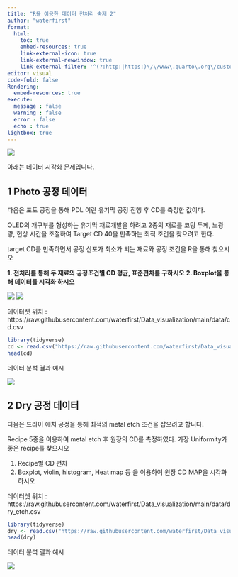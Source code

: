 ```yaml
---
title: "R을 이용한 데이터 전처리 숙제 2"
author: "waterfirst"
format:
  html:
    toc: true
    embed-resources: true
    link-external-icon: true
    link-external-newwindow: true
    link-external-filter: '^(?:http:|https:)\/\/www\.quarto\.org\/custom'
editor: visual
code-fold: false
Rendering:
  embed-resources: true
execute:
  message : false
  warning : false
  error : false
  echo : true
lightbox: true
---
```


![](https://encrypted-tbn0.gstatic.com/images?q=tbn:ANd9GcSz-gTT8aJH9wBSKM0Kw24swq5v9wNqEauhWlRcuQchnHBGWN8_Kc09gYSKp1H_dQpnt_0&usqp=CAU)

아래는 데이터 시각화 문제입니다.

## 1 Photo 공정 데이터

다음은 포토 공정을 통해 PDL 이란 유기막 공정 진행 후 CD를 측정한 값이다.

OLED의 개구부를 형성하는 유기막 재료개발을 하려고 2종의 재료를 코팅 두께, 노광량, 현상 시간을 조절하여 Target CD 40을 만족하는 최적 조건을 찾으려고 한다.

target CD를 만족하면서 공정 산포가 최소가 되는 재료와 공정 조건을 R을 통해 찾으시오

**1. 전처리를 통해 두 재료의 공정조건별 CD 평균, 표준편차를 구하시오** **2. Boxplot을 통해 데이터를 시각화 하시오**

![](images/PDL.png) ![](images/photo.png)

데이터셋 위치 : https://raw.githubusercontent.com/waterfirst/Data_visualization/main/data/cd.csv

```r
library(tidyverse)
cd <- read.csv("https://raw.githubusercontent.com/waterfirst/Data_visualization/main/data/cd.csv")
head(cd)

```

데이터 분석 결과 예시

![](images/cd.png)

## 2 Dry 공정 데이터

다음은 드라이 에치 공정을 통해 최적의 metal etch 조건을 잡으려고 합니다.

Recipe 5종을 이용하여 metal etch 후 원장의 CD를 측정하였다. 가장 Uniformity가 좋은 recipe를 찾으시오

1.  Recipe별 CD 편차
2.  Boxplot, violin, histogram, Heat map 등 을 이용하여 원장 CD MAP을 시각화 하시오

데이터셋 위치 : https://raw.githubusercontent.com/waterfirst/Data_visualization/main/data/dry_etch.csv

```r
library(tidyverse)
dry <- read.csv("https://raw.githubusercontent.com/waterfirst/Data_visualization/main/data/dry_etch.csv")
head(dry)
```

데이터 분석 결과 예시

![](images/dry_map.png)
